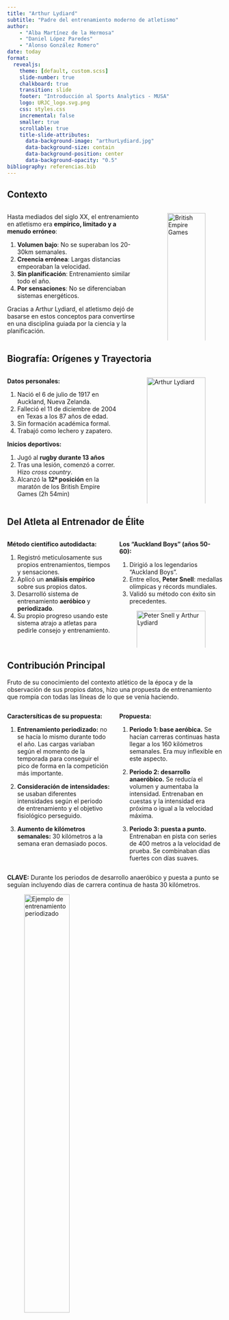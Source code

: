 ```yaml
---
title: "Arthur Lydiard"
subtitle: "Padre del entrenamiento moderno de atletismo"
author: 
    - "Alba Martínez de la Hermosa"
    - "Daniel López Paredes"
    - "Alonso González Romero"
date: today
format:
  revealjs:
    theme: [default, custom.scss]
    slide-number: true
    chalkboard: true
    transition: slide
    footer: "Introducción al Sports Analytics - MUSA"
    logo: URJC_logo.svg.png
    css: styles.css
    incremental: false
    smaller: true
    scrollable: true
    title-slide-attributes:
      data-background-image: "arthurLydiard.jpg"
      data-background-size: contain
      data-background-position: center
      data-background-opacity: "0.5"
bibliography: referencias.bib
---
```


## Contexto

::: {.columns}

::: {.column width="65%"}

Hasta mediados del siglo XX, el entrenamiento en atletismo era **empírico, limitado y a menudo erróneo**:

1. **Volumen bajo**: No se superaban los 20-30km semanales. 
2. **Creencia errónea**: Largas distancias empeoraban la velocidad.
3. **Sin planificación**: Entrenamiento similar todo el año. 
4. **Por sensaciones**: No se diferenciaban sistemas energéticos. 


Gracias a Arthur Lydiard, el atletismo dejó de basarse en estos conceptos para convertirse en una disciplina guiada por la ciencia y la planificación.

:::

::: {.column width="35%"} 
![British Empire Games](britishEmpireGames.jpg){width=100%}
:::

:::

## Biografía: Orígenes y Trayectoria

::: {.columns}

::: {.column width="55%"}

**Datos personales:**

1. Nació el 6 de julio de 1917 en Auckland, Nueva Zelanda. 
2. Falleció el 11 de diciembre de 2004 en Texas a los 87 años de edad.
3. Sin formación académica formal. 
4. Trabajó como lechero y zapatero. 

**Inicios deportivos:**

1. Jugó al **rugby durante 13 años**
2. Tras una lesión, comenzó a correr. Hizo *cross country*.
3. Alcanzó la **12ª posición** en la maratón de los British Empire Games (2h 54min)

:::

::: {.column width="45%"}
![Arthur Lydiard](arthurLydiard.jpg){width=100%}
:::

:::

## Del Atleta al Entrenador de Élite

::: {.columns}

::: {.column width="50%"}

**Método científico autodidacta:**

1. Registró meticulosamente sus propios entrenamientos, tiempos y sensaciones.
2. Aplicó un **análisis empírico** sobre sus propios datos.
3. Desarrolló sistema de entrenamiento **aeróbico** y **periodizado**.
4. Su propio progreso usando este sistema atrajo a atletas para pedirle consejo y entrenamiento.

:::

::: {.column width="50%"}

**Los "Auckland Boys" (años 50-60):**

1. Dirigió a los legendarios "Auckland Boys".
2. Entre ellos, **Peter Snell**: medallas olímpicas y récords mundiales.
3. Validó su método con éxito sin precedentes.

![Peter Snell y Arthur Lydiard](arthurSnell.jpg){width=100%}

:::

:::

## Contribución Principal

Fruto de su conocimiento del contexto atlético de la época y de la observación de sus propios datos, hizo una propuesta de entrenamiento que rompía con todas las líneas de lo que se venía haciendo.

::: {.columns}

::: {.column width="50%"}

**Caractersíticas de su propuesta:**

1. **Entrenamiento periodizado:** no se hacía lo mismo durante todo el año. Las cargas variaban según el momento de la temporada para conseguir el pico de forma en la competición más importante.

2. **Consideración de intensidades:** se usaban diferentes intensidades según el periodo de entrenamiento y el objetivo fisiológico perseguido.

3. **Aumento de kilómetros semanales:** 30 kilómetros a la semana eran demasiado pocos.

:::

::: {.column width="50%"}

**Propuesta:**

1. **Periodo 1: base aeróbica.**
Se hacían carreras continuas hasta llegar a los 160 kilómetros semanales. Era muy inflexible en este aspecto.

2. **Periodo 2: desarrollo anaeróbico.**
Se reducía el volumen y aumentaba la intensidad. Entrenaban en cuestas y la intensidad era próxima o igual a la velocidad máxima.

3. **Periodo 3: puesta a punto.**
Entrenaban en pista con series de 400 metros a la velocidad de prueba. Se combinaban días fuertes con días suaves.

:::

:::

**CLAVE:** Durante los periodos de desarrollo anaeróbico y puesta a punto se seguían incluyendo días de carrera continua de hasta 30 kilómetros.

![Ejemplo de entrenamiento periodizado](Periodizacion-entrenamieto.jpg){width=100%, height=50%}

## Impacto en el Deporte

- **Arthur Lydiard transformó el entrenamiento en una ciencia medible.**  
  Su método dio paso a la planificación basada en datos y al seguimiento objetivo del rendimiento.
- Introdujo la idea de que el progreso deportivo se podía **cuantificar**: volumen, intensidad, frecuencia cardíaca, tiempos de recuperación...
- Su enfoque sirvió de base a la **fisiología del ejercicio moderna** y al desarrollo de la **analítica deportiva (sport analytics)**.  
- Su modelo de periodización se adoptó en otros deportes como ciclismo, natación o triatlón.  
- Inspiró el uso de tecnologías actuales (GPS, pulsómetros, VO₂ max, plataformas digitales) para **monitorizar y optimizar el rendimiento**.  
- En definitiva, cambió el paradigma: del entrenamiento empírico al **entrenamiento planificado y analítico**.  

> “Few coaches have had more impact on endurance training practices than Arthur Lydiard.”  
> — *Sportsci.org (2003)*


## Ejemplo de Impacto Posterior: Peter y Sebastian Coe

En los años 70, **Peter Coe**, ingeniero y entrenador, reinterpretó los principios de Arthur Lydiard para crear un método más científico y cuantificable. Buscaba combinar la **intuición del entrenamiento** con la **precisión de la fisiología**.

::: {.columns}

::: {.column width="65%"}

**De Lydiard mantuvo:**

- La importancia de una **base aeróbica sólida**.  

- La estructura de fases (resistencia → fuerza → velocidad).  

**Pero innovó en:**

- Controlar variables como el **lactato**, la **frecuencia cardíaca** y la **velocidad de umbral**.  

- Introducir una **planificación científica** y seguimiento cuantitativo del rendimiento.

:::

::: {.column width="35%"}
![](sebastian-coe.jpg){width=90% style="border-radius: 10px; box-shadow: 0 2px 8px rgba(0,0,0,0.3);"}
:::

:::

El resultado fue visible: **Sebastian Coe**, doble campeón olímpico, entrenó bajo un sistema que combinaba **tradición, ciencia y datos**, redefiniendo el rendimiento de élite.


## Cierre y Reflexión Final

Arthur Lydiard supo interpretar sus datos de entrenamiento y su relación con las mejoras obervadas en el rendimiento.

Junto con su comprensión del contexto de las ciencias del entrenamiento de su época, consiguió:

- Aplicar el análisis de datos al entrenamiento de resistencia.

- Introducir métodos que hoy son la base de una correcta planificación deportiva.

- Llegar a conclusiones que estudios actuales siguen corroborando.

- Medallas en los JJOO.

## Referencias {.smaller}

- Noakes, T. D. (2003). *Lore of Running* (4th ed.). Human Kinetics. Champaign, IL.

- Calvo, M. (2020). Arthur Lydiard, el padre del entrenamiento moderno. *Soy Corredor*. [https://www.soycorredor.es/atletismo/arthur-lydiard-padre-entrenamiento-moderno_49038_102.html](https://www.soycorredor.es/atletismo/arthur-lydiard-padre-entrenamiento-moderno_49038_102.html)

- Wikipedia contributors. Arthur Lydiard. *Wikipedia, The Free Encyclopedia*. [https://en.wikipedia.org/wiki/Arthur_Lydiard](https://en.wikipedia.org/wiki/Arthur_Lydiard)

- ESPN Deportes. Historias de vida: Arthur Lydiard. [https://espndeportes.espn.com/espn-run/nota/_/id/3751897/historias-de-vida-arthur-lydiard](https://espndeportes.espn.com/espn-run/nota/_/id/3751897/historias-de-vida-arthur-lydiard)

- Wikipedia contributors. (2025, 11 agosto). Peter Coe. Wikipedia. [https://en.wikipedia.org/wiki/Peter_Coe](https://en.wikipedia.org/wiki/Peter_Coe)

